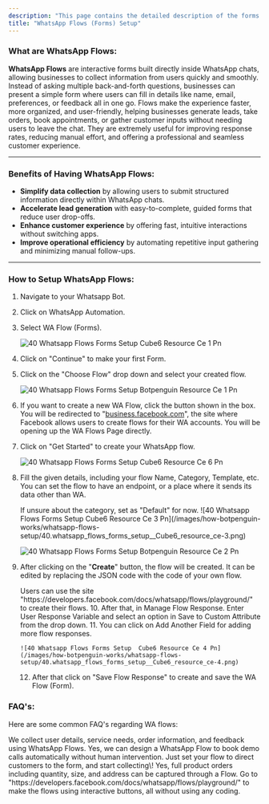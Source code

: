 ```yaml
---
description: "This page contains the detailed description of the forms setup in  Cube6. "
title: "WhatsApp Flows (Forms) Setup"
---
```


### **What are WhatsApp Flows:**

**WhatsApp Flows** are interactive forms built directly inside WhatsApp chats, allowing businesses to collect information from users quickly and smoothly. Instead of asking multiple back-and-forth questions, businesses can present a simple form where users can fill in details like name, email, preferences, or feedback all in one go. Flows make the experience faster, more organized, and user-friendly, helping businesses generate leads, take orders, book appointments, or gather customer inputs without needing users to leave the chat. They are extremely useful for improving response rates, reducing manual effort, and offering a professional and seamless customer experience.

---

### **Benefits of Having WhatsApp Flows:**

- **Simplify data collection** by allowing users to submit structured information directly within WhatsApp chats.
- **Accelerate lead generation** with easy-to-complete, guided forms that reduce user drop-offs.
- **Enhance customer experience** by offering fast, intuitive interactions without switching apps.
- **Improve operational efficiency** by automating repetitive input gathering and minimizing manual follow-ups.

---

### **How to Setup WhatsApp Flows:**

1. Navigate to your Whatsapp Bot.
2. Click on WhatsApp Automation.
3. Select WA Flow (Forms).

   ![40 Whatsapp Flows Forms Setup  Cube6 Resource Ce 1 Pn](/images/how-botpenguin-works/whatsapp-flows-setup/40.whatsapp_flows_forms_setup__Cube6_resource_ce-5.png)
4. Click on "Continue" to make your first Form.
5. Click on the "Choose Flow" drop down and select your created flow.

   ![40 Whatsapp Flows Forms Setup Botpenguin Resource Ce 1 Pn](/images/how-botpenguin-works/whatsapp-flows-setup/40.whatsapp_flows_forms_setup__botpenguin_resource_ce-1.png)
6. If you want to create a new WA Flow, click the button shown in the box. You will be redirected to "[business.facebook.com](http://business.facebook.com)", the site where Facebook allows users to create flows for their WA accounts. You will be opening up the WA Flows Page directly.
7. Click on "Get Started" to create your WhatsApp flow.

   ![40 Whatsapp Flows Forms Setup  Cube6 Resource Ce 6 Pn](/images/how-botpenguin-works/whatsapp-flows-setup/40.whatsapp_flows_forms_setup__Cube6_resource_ce-6.png)
8. Fill the given details, including your flow Name, Category, Template, etc. You can set the flow to have an endpoint, or a place where it sends its data other than WA.

   <Info>
     If unsure about the category, set as "Default" for now.
   </Info>
   ![40 Whatsapp Flows Forms Setup  Cube6 Resource Ce 3 Pn](/images/how-botpenguin-works/whatsapp-flows-setup/40.whatsapp_flows_forms_setup__Cube6_resource_ce-3.png)

   ![40 Whatsapp Flows Forms Setup Botpenguin Resource Ce 2 Pn](/images/how-botpenguin-works/whatsapp-flows-setup/40.whatsapp_flows_forms_setup__botpenguin_resource_ce-2.png)
9. After clicking on the "**Create**" button, the flow will be created. It can be edited by replacing the JSON code with the code of your own flow.

   <Check>
     Users can use the site "https://developers.facebook.com/docs/whatsapp/flows/playground/" to create their flows.
   </Check>
   10. After that, in Manage Flow Response. Enter User Response Variable and select an option in Save to Custom Attribute from the drop down.
   11. You can click on Add Another Field for adding more flow responses.

       ![40 Whatsapp Flows Forms Setup  Cube6 Resource Ce 4 Pn](/images/how-botpenguin-works/whatsapp-flows-setup/40.whatsapp_flows_forms_setup__Cube6_resource_ce-4.png)
   12. After that click on "Save Flow Response" to create and save the WA Flow (Form).

### **FAQ's:**

Here are some common FAQ's regarding WA flows:

<AccordionGroup>
  <Accordion title="What type of data or information do we want to collect from WhatsApp Flows?">
    We collect user details, service needs, order information, and feedback using WhatsApp Flows.
  </Accordion>
  <Accordion title="Can we design WhatsApp Flow that lets a customer book a demo call without needing human intervention?">
    Yes, we can design a WhatsApp Flow to book demo calls automatically without human intervention. Just set your flow to direct customers to the form, and start collecting\!
  </Accordion>
  <Accordion title="Is it possible to use a Flow to take full product order, including quantity size and delivery address?">
    Yes, full product orders including quantity, size, and address can be captured through a Flow.
  </Accordion>
  <Accordion title="Where to make the Fows if I dont know any coding?">
    Go to "https://developers.facebook.com/docs/whatsapp/flows/playground/" to make the flows using interactive buttons, all without using any coding.
  </Accordion>
</AccordionGroup>
